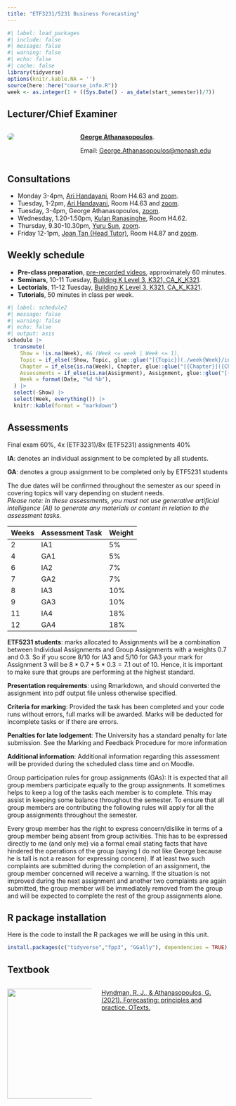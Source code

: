 ```yaml
---
title: "ETF3231/5231 Business Forecasting"
---
```


```r
#| label: load_packages
#| include: false
#| message: false
#| warning: false
#| echo: false
#| cache: false
library(tidyverse)
options(knitr.kable.NA = '')
source(here::here("course_info.R"))
week <- as.integer(1 + ((Sys.Date() - as_date(start_semester))/7))
```

## Lecturer/Chief Examiner

::: columns
::: {.column width="30%"}

![](https://www.monash.edu/__data/assets/image/0005/3437735/sq-george-athanasopoulos-23.jpg){style="border-radius: 50%;"}
:::

::: {.column width="70%"}

[**George Athanasopoulos**](https://research.monash.edu/en/persons/george-athanasopoulos).

Email: [George.Athanasopoulos@monash.edu](mailto:George.Athanasopoulos@monash.edu)
:::

:::

## Consultations

* Monday 3-4pm, [Ari Handayani](mailto:ari.handayani@monash.edu), Room H4.63 and  [zoom](https://monash.zoom.us/j/84756747964?pwd=4tzGtq9i6gUNMmGWRHWoVgicB68cKs.1).
* Tuesday, 1-2pm, [Ari Handayani](mailto:ari.handayani@monash.edu), Room H4.63 and  [zoom](https://monash.zoom.us/j/84756747964?pwd=4tzGtq9i6gUNMmGWRHWoVgicB68cKs.1).
* Tuesday, 3-4pm, George Athanasopoulos, [zoom](https://monash.zoom.us/j/83278647125?pwd=ucZLFJg1AY5Tg4MMl0bqHeA4FWlu6M.1).
* Wednesday, 1.20-1.50pm, [Kulan Ranasinghe](mailto:kulana@gmail.com), Room H4.62.
* Thursday, 9.30-10.30pm, [Yuru Sun](mailto:yuru.sun@monash.edu), [zoom](https://monash.zoom.us/j/84756747964?pwd=4tzGtq9i6gUNMmGWRHWoVgicB68cKs.1).
* Friday 12-1pm, [Joan Tan (Head Tutor)](mailto:joan.tan@monash.edu), Room H4.87 and  [zoom](https://monash.zoom.us/j/84756747964?pwd=4tzGtq9i6gUNMmGWRHWoVgicB68cKs.1).

<!-- ## Pre-exam Consultation -->

<!-- * 31st May: 1-3pm, [Joan Tan](mailto:joan.tan@monash.edu),  [zoom](https://monash.zoom.us/j/84833570459?pwd=M1M2Y0xscmhnQjE3N2hXSSszWWdYQT09).   -->
<!-- * 3th June: 4.30-6.30pm, [Nadeeka Dilini Basnayake](mailto:Nadeeka.Basnayake@monash.edu), [zoom](https://monash.zoom.us/j/84833570459?pwd=M1M2Y0xscmhnQjE3N2hXSSszWWdYQT09).  -->
<!-- * 4th June: 1-2pm, [Ari Handayani](mailto:ari.handayani@monash.edu),  [zoom](https://monash.zoom.us/j/84833570459?pwd=M1M2Y0xscmhnQjE3N2hXSSszWWdYQT09).   -->
<!-- * 4th June: 3-4pm, George Athanasopoulos, [zoom](https://monash.zoom.us/j/88066768160?pwd=c1VvUSswTE44TWZsRnBjR3hReHFVdz09).      -->
<!-- * 5th June: 1-2pm, [Ari Handayani](mailto:ari.handayani@monash.edu),  [zoom](https://monash.zoom.us/j/84833570459?pwd=M1M2Y0xscmhnQjE3N2hXSSszWWdYQT09).   -->
<!-- * 5th June: 3-4pm,  George Athanasopoulos, [zoom](https://monash.zoom.us/j/85187874295?pwd=KzJuaklwRDh6MlI5YmJZbC9zbUpLZz09).      -->
<!-- * 5th June: 4-6pm,  [Kulan Ranasinghe](mailto:kulan.ranasinghearachchige@monash.edu), [zoom](https://monash.zoom.us/j/84833570459?pwd=M1M2Y0xscmhnQjE3N2hXSSszWWdYQT09).   -->


## Weekly schedule

* **Pre-class preparation**, [pre-recorded videos](https://www.youtube.com/watch?v=uwKiT1o1TkI&list=PLyCNZ_xXGzpm7W9jLqbIyBAiSO5jDwJeE), approximately 60 minutes.
* **Seminars**, 10-11 Tuesday, [Building K Level 3, K321, CA_K_K321](https://www.monash.edu/__data/assets/pdf_file/0010/2658961/Caulfield-campus-map.pdf).
* **Lectorials**, 11-12 Tuesday, [Building K Level 3, K321, CA_K_K321](https://www.monash.edu/__data/assets/pdf_file/0010/2658961/Caulfield-campus-map.pdf).
* **Tutorials**, 50 minutes in class per week.


```r
#| label: schedule2
#| message: false
#| warning: false
#| echo: false
#| output: asis
schedule |>
  transmute(
    Show = !is.na(Week), #& (Week <= week | Week <= 1),
    Topic = if_else(!Show, Topic, glue::glue("[{Topic}](./week{Week}/index.html)")),
    Chapter = if_else(is.na(Week), Chapter, glue::glue("[{Chapter}]({Chapter_URL})")),
    Assessments = if_else(is.na(Assignment), Assignment, glue::glue("[{Assignment}]({File})")),
    Week = format(Date, "%d %b"),
  ) |>
  select(-Show) |>
  select(Week, everything()) |>
  knitr::kable(format = "markdown")
```

## Assessments

::: {.callout-note}
Final exam 60%, 4x (ETF3231)/8x (ETF5231) assignments 40% 
:::

**IA**: denotes an individual assignment to be completed by all students. 

**GA**: denotes a group assignment to be completed only by ETF5231 students

The due dates will be confirmed throughout the semester as our speed in covering topics will vary depending on student needs.   
_Please note: In these assessments, you must not use generative artificial intelligence (AI) to generate any materials or content in relation to the assessment tasks._

|Weeks	| Assessment Task	| Weight|
|:---|:---|:---|
|2	|IA1	|5%|
|4	|GA1	|5%|
|6	|IA2	|7%|
|7	|GA2	|7%|
|8	|IA3	|10%|
|9	|GA3	|10%|
|11	|IA4	|18%|
|12	|GA4	|18%|

**ETF5231 students**: marks allocated to Assignments will be a combination between Individual Assignments and Group Assignments with a weights 0.7 and 0.3. So if you score 8/10 for IA3 and 5/10 for GA3 your mark for Assignment 3 will be $8*0.7+5*0.3=7.1$ out of 10. Hence, it is important to make sure that groups are performing at the highest standard.

**Presentation requirements**: using Rmarkdown, and should converted the assignment into pdf output file unless otherwise specified.

**Criteria for marking**: Provided the task has been completed and your code runs without errors, full marks will be awarded. Marks will be deducted for incomplete tasks or if there are errors.

**Penalties for late lodgement**: The University has a standard penalty for late submission. See the Marking and Feedback Procedure for more information

**Additional information**: Additional information regarding this assessment will be provided during the scheduled class time and on Moodle.

::: {.callout-tip title="Group Participation - ETF5231 Students ONLY"}

Group participation rules for group assignments (GAs): It is expected that all group members participate equally to the group assignments. It sometimes helps to keep a log of the tasks each member is to complete. This may assist in keeping some balance throughout the semester. To ensure that all group members are contributing the following rules will apply for all the group assignments throughout the semester.

Every group member has the right to express concern/dislike in terms of a group member being absent from group activities. This has to be expressed directly to me (and only me) via a formal email stating facts that have hindered the operations of the group (saying I do not like George because he is tall is not a reason for expressing concern). If at least two such complaints are submitted during the completion of an assignment, the group member concerned will receive a warning. If the situation is not improved during the next assignment and another two complaints are again submitted, the group member will be immediately removed from the group and will be expected to complete the rest of the group assignments alone. 
:::

## R package installation

Here is the code to install the R packages we will be using in this unit.

```r
install.packages(c("tidyverse","fpp3", "GGally"), dependencies = TRUE)
```

## Textbook

::: columns
::: {.column width="40%"}
![](https://otexts.com/fpp3/figs/fpp3_front_cover.jpg){width="200px" height="250px"}
:::
::: {.column width="60%"}
[Hyndman, R. J., & Athanasopoulos, G. (2021). Forecasting: principles and practice. OTexts.](https://otexts.com/fpp3/)
:::
:::
